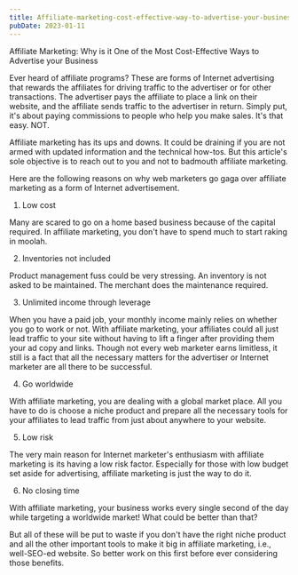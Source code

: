 ```yaml
---
title: Affiliate-marketing-cost-effective-way-to-advertise-your-business
pubDate: 2023-01-11
---
```


Affiliate Marketing: Why is it One of the Most Cost-Effective Ways to Advertise your Business

Ever heard of affiliate programs? These are forms of Internet advertising that rewards the affiliates for driving traffic to the advertiser or for other transactions. The advertiser pays the affiliate to place a link on their website, and the affiliate sends traffic to the advertiser in return. Simply put, it's about paying commissions to people who help you make sales. It's that easy. NOT. 

Affiliate marketing has its ups and downs. It could be draining if you are not armed with updated information and the technical how-tos. But this article's sole objective is to reach out to you and not to badmouth affiliate marketing.

Here are the following reasons on why web marketers go gaga over affiliate marketing as a form of Internet advertisement.

1. Low cost

Many are scared to go on a home based business because of the capital required. In affiliate marketing, you don't have to spend much to start raking in moolah.

2. Inventories not included

Product management fuss could be very stressing. An inventory is not asked to be maintained. The merchant does the maintenance required.

3. Unlimited income through leverage

When you have a paid job, your monthly income mainly relies on whether you go to work or not. With affiliate marketing, your affiliates could all just lead traffic to your site without having to lift a finger after providing them your ad copy and links. Though not every web marketer earns limitless, it still is a fact that all the necessary matters for the advertiser or Internet marketer are all there to be successful. 

4. Go worldwide

With affiliate marketing, you are dealing with a global market place. All you have to do is choose a niche product and prepare all the necessary tools for your affiliates to lead traffic from just about anywhere to your website.

5. Low risk
 
The very main reason for Internet marketer's enthusiasm with affiliate marketing is its having a low risk factor. Especially for those with low budget set aside for advertising, affiliate marketing is just the way to do it.

6. No closing time

With affiliate marketing, your business works every single second of the day while targeting a worldwide market! What could be better than that?

But all of these will be put to waste if you don't have the right niche product and all the other important tools to make it big in affiliate marketing, i.e., well-SEO-ed website. So better work on this first before ever considering those benefits.
